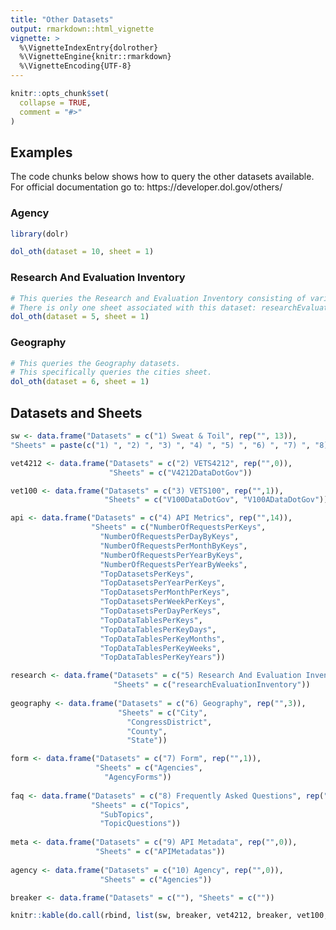 ```yaml
---
title: "Other Datasets"
output: rmarkdown::html_vignette
vignette: >
  %\VignetteIndexEntry{dolrother}
  %\VignetteEngine{knitr::rmarkdown}
  %\VignetteEncoding{UTF-8}
---
```


```r
knitr::opts_chunk$set(
  collapse = TRUE,
  comment = "#>"
)
```

## Examples

The code chunks below shows how to query the other datasets available. 
For official documentation go to: https://developer.dol.gov/others/

### Agency

```r
library(dolr)

dol_oth(dataset = 10, sheet = 1)

```

### Research And Evaluation Inventory

```r

# This queries the Research and Evaluation Inventory consisting of various documents.
# There is only one sheet associated with this dataset: researchEvaluationInventory
dol_oth(dataset = 5, sheet = 1)

```

### Geography 

```r

# This queries the Geography datasets.
# This specifically queries the cities sheet.
dol_oth(dataset = 6, sheet = 1)

```

## Datasets and Sheets

```r

sw <- data.frame("Datasets" = c("1) Sweat & Toil", rep("", 13)),
"Sheets" = paste(c("1) ", "2) ", "3) ", "4) ", "5) ", "6) ", "7) ", "8) ", "9) ", "10) ", "11) ", "12) ", "13) ", "14) "), c("SweatToilAllRegions", "SweatToilAllCountries", "SweatToilAllTerritories", "SweatToilAllAdvancementLevels","SweatToilAllAssessments", "SweatToilAllSectors", "SweatToilAllGoods" ,"SweatToilAllCountryGoods", "SweatToilAllStatistics", "SweatToilAllConventions", "SweatToilAllSuggestedActions", "SweatToilAllLegalStandards", "SweatToilAllEnforcements", "SweatToilMechanisms")))

vet4212 <- data.frame("Datasets" = c("2) VETS4212", rep("",0)),
                      "Sheets" = c("V4212DataDotGov"))

vet100 <- data.frame("Datasets" = c("3) VETS100", rep("",1)),
                     "Sheets" = c("V100DataDotGov", "V100ADataDotGov"))

api <- data.frame("Datasets" = c("4) API Metrics", rep("",14)),
                  "Sheets" = c("NumberOfRequestsPerKeys",
                    "NumberOfRequestsPerDayByKeys",
                    "NumberOfRequestsPerMonthByKeys",
                    "NumberOfRequestsPerYearByKeys",
                    "NumberOfRequestsPerYearByWeeks",
                    "TopDatasetsPerKeys",
                    "TopDatasetsPerYearPerKeys",
                    "TopDatasetsPerMonthPerKeys",
                    "TopDatasetsPerWeekPerKeys",
                    "TopDatasetsPerDayPerKeys",
                    "TopDataTablesPerKeys",
                    "TopDataTablesPerKeyDays",
                    "TopDataTablesPerKeyMonths",
                    "TopDataTablesPerKeyWeeks",
                    "TopDataTablesPerKeyYears"))

research <- data.frame("Datasets" = c("5) Research And Evaluation Inventory", rep("",0)),
                       "Sheets" = c("researchEvaluationInventory"))
  
geography <- data.frame("Datasets" = c("6) Geography", rep("",3)),
                        "Sheets" = c("City",
                          "CongressDistrict",
                          "County",
                          "State"))

form <- data.frame("Datasets" = c("7) Form", rep("",1)),
                   "Sheets" = c("Agencies",
                     "AgencyForms"))
  
faq <- data.frame("Datasets" = c("8) Frequently Asked Questions", rep("",2)),
                  "Sheets" = c("Topics",
                    "SubTopics",
                    "TopicQuestions"))
  
meta <- data.frame("Datasets" = c("9) API Metadata", rep("",0)),
                   "Sheets" = c("APIMetadatas"))
  
agency <- data.frame("Datasets" = c("10) Agency", rep("",0)),
                    "Sheets" = c("Agencies"))

breaker <- data.frame("Datasets" = c(""), "Sheets" = c(""))

knitr::kable(do.call(rbind, list(sw, breaker, vet4212, breaker, vet100, breaker, api, breaker, research, breaker, geography, breaker, form, breaker, faq, breaker, meta, breaker, agency)), "html")
```
